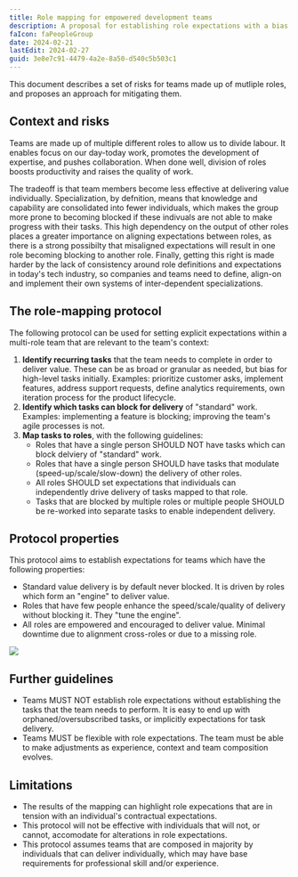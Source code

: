 ```yaml
---
title: Role mapping for empowered development teams
description: A proposal for establishing role expectations with a bias for getting things done.
faIcon: faPeopleGroup
date: 2024-02-21
lastEdit: 2024-02-27
guid: 3e8e7c91-4479-4a2e-8a50-d540c5b503c1
---
```


This document describes a set of risks for teams made up of mutliple roles, and proposes an approach for mitigating them.

## Context and risks

Teams are made up of multiple different roles to allow us to divide labour. It enables focus on our day-today work, promotes the development of expertise, and pushes collaboration. 
When done well, division of roles boosts productivity and raises the quality of work.

The tradeoff is that team members become less effective at delivering value individually.
Specialization, by defnition, means that knowledge and capability are consolidated into fewer individuals, 
which makes the group more prone to becoming blocked if these indivuals are not able to make progress with their tasks. 
This high dependency on the output of other roles places a greater importance on aligning expectations between roles, as
there is a strong possibilty that misaligned expectations will result in one role becoming blocking to another role. 
Finally, getting this right is made harder by the lack of consistency around role definitions and expectations in today's tech industry, 
so companies and teams need to define, align-on and implement their own systems of inter-dependent specializations.  

## The role-mapping protocol

The following protocol can be used for setting explicit expectations within a multi-role team that are relevant to the team's context:

1. **Identify recurring tasks** that the team needs to complete in order to deliver value. These can be as broad or granular as needed, but bias for high-level tasks initially.
Examples: prioritize customer asks, implement features, address support requests, define analytics requirements, own iteration process for the product lifecycle.
2. **Identify which tasks can block for delivery** of "standard" work. Examples: implementing a feature is blocking; improving the team's agile processes is not.
3. **Map tasks to roles**, with the following guidelines:
    - Roles that have a single person SHOULD NOT have tasks which can block delviery of "standard" work.
    - Roles that have a single person SHOULD have tasks that modulate (speed-up/scale/slow-down) the delivery of other roles.
    - All roles SHOULD set expectations that individuals can independently drive delivery of tasks mapped to that role.
    - Tasks that are blocked by multiple roles or multiple people SHOULD be re-worked into separate tasks to enable independent delivery.

## Protocol properties

This protocol aims to establish expectations for teams which have the following properties:
 - Standard value delivery is by default never blocked. It is driven by roles which form an "engine" to deliver value.
 - Roles that have few people enhance the speed/scale/quality of delivery without blocking it. They "tune the engine".
 - All roles are empowered and encouraged to deliver value. Minimal downtime due to alignment cross-roles or due to a missing role.

![](./images/role-mapping.png)


## Further guidelines

 - Teams MUST NOT establish role expectations without establishing the tasks that the team needs to perform. It is easy to end up with orphaned/oversubscribed tasks, or implicitly expectations for task delivery.
 - Teams MUST be flexible with role expectations. The team must be able to make adjustments as experience, context and team composition evolves.

## Limitations

 - The results of the mapping can highlight role expecations that are in tension with an individual's contractual expectations.
 - This protocol will not be effective with individuals that will not, or cannot, accomodate for alterations in role expectations.
 - This protocol assumes teams that are composed in majority by individuals that can deliver individually, which may have base requirements for professional skill and/or experience.
